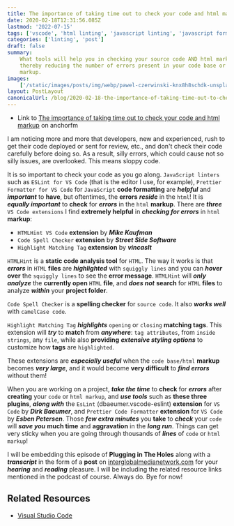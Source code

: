```yaml
---
title: The importance of taking time out to check your code and html markup
date: 2020-02-18T12:31:56.085Z
lastmod: '2022-07-15'
tags: ['vscode', 'html linting', 'javascript linting', 'javascript formatting']
categories: ['linting', 'post']
draft: false
summary:
    What tools will help you in checking your source code AND html markup,
    thereby reducing the number of errors present in your code base or html
    markup.
images:
    ['/static/images/posts/img/webp/pawel-czerwinski-knx8h8schdk-unsplash.webp']
layout: PostLayout
canonicalUrl: /blog/2020-02-18-the-importance-of-taking-time-out-to-check-your-code-and-html-markup
---
```


<Unsplash
	src="/static/images/posts/img/webp/pawel-czerwinski-knx8h8schdk-unsplash.webp"
	author="Pawel Czerwinski"
	alt="The importance of taking time out to check your code and html markup"
	srcUrl="https://unsplash.com/photos/kNx8H8ScHDk"
	authorUrl="https://unsplash.com/@pawel_czerwinski"
/>

-   Link to
    [The importance of taking time out to check your code and html markup](https://anchor.fm/maria-campbell/episodes/The-importance-of-taking-time-out-to-check-your-code-and-html-markup-eatgo6)
    on anchorfm

I am noticing more and more that developers, new and experienced, rush to get
their code deployed or sent for review, etc., and don't check their code
carefully before doing so. As a result, silly errors, which could cause not so
silly issues, are overlooked. This means sloppy code.

It is so important to check your code as you go along. `JavaScript linters` such
as `ESLint for VS Code` (that is the editor I use, for example),
`Prettier Formatter for VS Code` for `JavaScript` **code formatting** are
**_helpful_** and **_important_** to **have**, but oftentimes, the **errors**
**_reside_** in the `html`! It is **_equally important_** to **check** for
**_errors_** in the `html` **markup**. There are **_three_**
`VS Code extensions` I find **extremely helpful** in **_checking for errors_**
in `html` **markup**:

-   `HTMLHint VS Code` **extension** by **_Mike Kaufman_**
-   `Code Spell Checker` **extension** by **_Street Side Software_**
-   `Highlight Matching Tag` **extension** by **_vincasIt_**

`HTMLHint` is a **static code analysis tool** for `HTML`. The way it works is
that **_errors_** in `HTML` **files** are **_highlighted_** with
`squiggly lines` and you can **_hover_** **over** the `squiggly lines` to see
the **error message**. `HTMLHint` will **_only analyze_** the **currently open**
`HTML` **file**, and **_does not_** **search** for `HTML` **files** to analyze
**_within_** your **project folder**.

`Code Spell Checker` is a **spelling checker** for `source code`. It also
**_works well_** with `camelCase code`.

`Highlight Matching Tag` **_highlights_** `opening` or `closing` **matching
tags**. This extension will **_try_** to **match** from **_anywhere_**:
`tag attributes`, from `inside strings`, any `file`, while also **providing**
**_extensive styling options_** to customize how **tags** are `highlighted`.

These extensions are **_especially useful_** when the `code base/html`
**markup** becomes **_very large_**, and it would become **very difficult** to
**_find errors_** without them!

When you are working on a project, **_take the time_** to **check** for
**_errors_** after **creating** your `code` or `html markup`, and **_use
tools_** such as **these three plugins**, **_along with_** the `EsLint`
(dbaeumer.vscode-eslint) **extension** for `VS Code` by **_Dirk Baeumer_**, and
`Prettier Code Formatter` **extension** for `VS Code` by **_Esben Petersen_**.
Those **_few extra minutes_** you **take** to **_check_** your `code` will
**_save you_** **much time** and **aggravation** in the **_long run_**. Things
can get very sticky when you are going through thousands of **_lines_** of
`code` or `html markup`!

I will be embedding this episode of **Plugging in The Holes** along with a
**_transcript_** in the form of a **post** on
[interglobalmedianetwork.com](https://www.interglobalmedianetwork.com/) for your
**_hearing_** and **_reading_** pleasure. I will be including the related
resource links mentioned in the podcast of course. Always do. Bye for now!

## Related Resources

-   [Visual Studio Code](https://code.visualstudio.com/)
